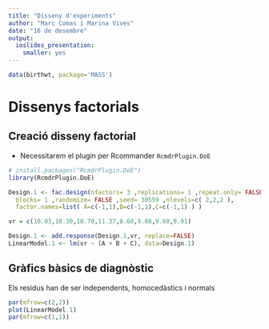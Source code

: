 ```yaml
---
title: "Disseny d'experiments"
author: "Marc Comas i Marina Vives"
date: "16 de desembre"
output: 
  ioslides_presentation: 
    smaller: yes
---
```


```r
data(birthwt, package='MASS')
```

# Dissenys factorials

## Creació disseny factorial

  * Necessitarem el plugin per Rcommander `RcmdrPlugin.DoE`
  
```r
# install.packages("RcmdrPlugin.DoE")
library(RcmdrPlugin.DoE)
```

```r
Design.1 <- fac.design(nfactors= 3 ,replications= 1 ,repeat.only= FALSE ,
  blocks= 1 ,randomize= FALSE ,seed= 30559 ,nlevels=c( 2,2,2 ), 
  factor.names=list( A=c(-1,1),B=c(-1,1),C=c(-1,1) ) )

vr = c(10.03,10.30,10.70,11.37,8.68,9.08,9.60,9.91)

Design.1 <- add.response(Design.1,vr, replace=FALSE)
LinearModel.1 <- lm(vr ~ (A + B + C), data=Design.1)
```

## Gràfics bàsics de diagnòstic



Els residus han de ser independents, homocedàstics i normals

```r
par(mfrow=c(2,2))
plot(LinearModel.1)
par(mfrow=c(1,1))
```
